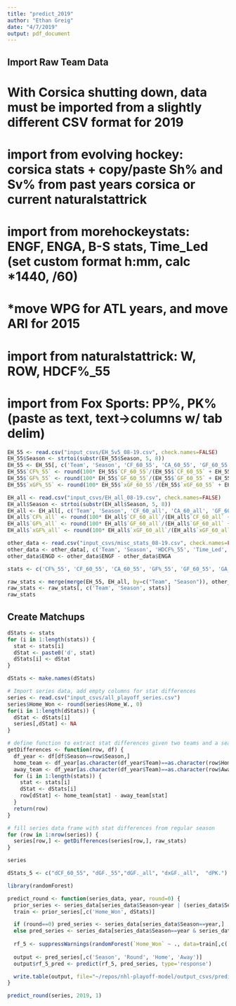 ```yaml
---
title: "predict_2019"
author: "Ethan Greig"
date: "4/7/2019"
output: pdf_document
---
```

## Import Raw Team Data

# With Corsica shutting down, data must be imported from a slightly different CSV format for 2019

# import from evolving hockey: corsica stats + copy/paste Sh% and Sv% from past years corsica or current naturalstattrick
# import from morehockeystats: ENGF, ENGA, B-S stats, Time_Led (set custom format h:mm, calc *1440, /60)
#   *move WPG for ATL years, and move ARI for 2015
# import from naturalstattrick: W, ROW, HDCF%_55
# import from Fox Sports: PP%, PK% (paste as text, text->columns w/ tab delim)
```r
EH_55 <- read.csv("input_csvs/EH_5v5_08-19.csv", check.names=FALSE)
EH_55$Season <- strtoi(substr(EH_55$Season, 5, 8))
EH_55 <- EH_55[, c('Team', 'Season', 'CF_60_55', 'CA_60_55', 'GF_60_55', 'GA_60_55', 'xGF_60_55', 'xGA_60_55', 'Sh%_55', 'Sv%_55')]
EH_55$`CF%_55` <- round(100* EH_55$`CF_60_55`/(EH_55$`CF_60_55` + EH_55$`CA_60_55`), 2)
EH_55$`GF%_55` <- round(100* EH_55$`GF_60_55`/(EH_55$`GF_60_55` + EH_55$`GA_60_55`), 2)
EH_55$`xGF%_55` <- round(100* EH_55$`xGF_60_55`/(EH_55$`xGF_60_55` + EH_55$`xGA_60_55`), 2)

EH_all <- read.csv("input_csvs/EH_all_08-19.csv", check.names=FALSE)
EH_all$Season <- strtoi(substr(EH_all$Season, 5, 8))
EH_all <- EH_all[, c('Team', 'Season', 'CF_60_all', 'CA_60_all', 'GF_60_all', 'GA_60_all', 'xGF_60_all', 'xGA_60_all', 'Sh%_all', 'Sv%_all')]
EH_all$`CF%_all` <- round(100* EH_all$`CF_60_all`/(EH_all$`CF_60_all` + EH_all$`CA_60_all`), 2)
EH_all$`GF%_all` <- round(100* EH_all$`GF_60_all`/(EH_all$`GF_60_all` + EH_all$`GA_60_all`), 2)
EH_all$`xGF%_all` <- round(100* EH_all$`xGF_60_all`/(EH_all$`xGF_60_all` + EH_all$`xGA_60_all`), 2)

other_data <- read.csv("input_csvs/misc_stats_08-19.csv", check.names=FALSE)
other_data <- other_data[, c('Team', 'Season', 'HDCF%_55', 'Time_Led', 'ENGF', 'ENGA', 'PP%', 'PK%', 'W', 'ROW', 'Berg')]
other_data$ENGD <- other_data$ENGF - other_data$ENGA

stats <- c('CF%_55', 'CF_60_55', 'CA_60_55', 'GF%_55', 'GF_60_55', 'GA_60_55', 'xGF%_55', 'xGF_60_55', 'xGA_60_55', 'Sh%_55', 'Sv%_55', 'CF%_all', 'CF_60_all', 'CA_60_all', 'GF%_all', 'ENGD', 'GF_60_all', 'GA_60_all', 'xGF%_all', 'xGF_60_all', 'xGA_60_all', 'Sh%_all', 'Sv%_all', 'HDCF%_55', 'Time_Led', 'PP%', 'PK%', 'W', 'ROW', 'Berg')

raw_stats <- merge(merge(EH_55, EH_all, by=c("Team", "Season")), other_data, by=c("Team", "Season"))
raw_stats <- raw_stats[, c('Team', 'Season', stats)]
raw_stats
```

## Create Matchups
```r
dStats <- stats
for (i in 1:length(stats)) {
  stat <- stats[i]
  dStat <- paste0('d', stat)
  dStats[i] <- dStat
}

dStats <- make.names(dStats)

# Import series data, add empty columns for stat differences
series <- read.csv("input_csvs/all_playoff_series.csv")
series$Home_Won <- round(series$Home_W., 0)
for(i in 1:length(dStats)) {
  dStat <- dStats[i]
  series[,dStat] <- NA
}

# define function to extract stat differences given two teams and a season
getDifferences <- function(row, df) {
  df_year <- df[df$Season==row$Season,]
  home_team <- df_year[as.character(df_year$Team)==as.character(row$Home),]
  away_team <- df_year[as.character(df_year$Team)==as.character(row$Away),]
  for (i in 1:length(stats)) {
    stat <- stats[i]
    dStat <- dStats[i]
    row[dStat] <- home_team[stat] - away_team[stat]
  }
  return(row)
}

# fill series data frame with stat differences from regular season
for (row in 1:nrow(series)) {
  series[row,] <- getDifferences(series[row,], raw_stats)
}

series
```

```r
dStats_5 <- c("dCF_60_55", "dGF._55","dGF._all", "dxGF._all",  "dPK.")
```

```r
library(randomForest)

predict_round <- function(series_data, year, round=0) {
  prior_series <- series_data[series_data$Season<year | (series_data$Season==year & series_data$Round<round),]
  train <- prior_series[,c('Home_Won', dStats)]

  if (round==0) pred_series <- series_data[series_data$Season==year,]
  else pred_series <- series_data[series_data$Season==year & series_data$Round==round,]
  
  rf_5 <- suppressWarnings(randomForest(`Home_Won` ~ ., data=train[,c('Home_Won', dStats_5)], ntree=250000, mtry=1, nodesize=81))
  
  output <- pred_series[,c('Season', 'Round', 'Home', 'Away')]
  output$rf_5_pred <- predict(rf_5, pred_series, type='response')

  write.table(output, file="~/repos/nhl-playoff-model/output_csvs/predictions_2019_temp.csv", sep=',', col.names=NA)
}
```

```r
predict_round(series, 2019, 1)
```